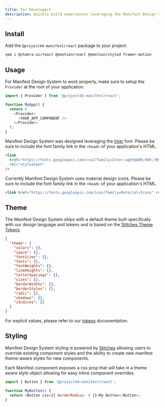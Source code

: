 ```yaml
---
title: For Developers
description: Quickly build experiences leveraging the Manifest Design System.
---
```


## Install

Add the `@project44-manifest/react` package to your project:

```bash
npm i @chakra-ui/react @emotion/react @emotion/styled framer-motion
```

## Usage

For Manifest Design System to work properly, make sure to setup the `Provider` at the root of your application.

```js
import { Provider } from '@project44-manifest/react';

function MyApp() {
  return (
    <Provider>
      <YOUR_APP_COMPONENT />
    </Provider>
  );
}
```

Manifest Design System was designed leveraging the [Inter](https://fonts.google.com/specimen/Inter?query=inter) font. Please be sure to include the font family link in the `<head>` of your application's HTML.

```html
<link
  href="https://fonts.googleapis.com/css2?family=Inter:wght@400;600;700&display=swap"
  rel="stylesheet"
/>
```

Currently Manifest Design System uses material design icons. Please be sure to include the font family link in the `<head>` of your application's HTML.

```html
<link href="https://fonts.googleapis.com/icon?family=Material+Icons" rel="stylesheet" />
```

## Theme

The Manifest Design System ships with a default theme built specifically with our design language and tokens and is based on the [Stitches Theme Tokens](https://stitches.dev/docs/tokens).

```json
{
  "theme": {
    "colors": {},
    "space": {},
    "fontSizes": {},
    "fonts": {},
    "fontWeights": {},
    "lineHeights": {},
    "letterSpacings": {},
    "sizes": {},
    "borderWidths": {},
    "borderStyles": {},
    "radii": {},
    "shadows": {},
    "zIndices": {}
  }
}
```

For explicit values, please refer to our [tokens]() documentation.

## Styling

Manifest Design System styling is powered by [Stitches](https://stitches.dev) allowing users to override existing component styles and the ability to create new manifest theme-aware styles for new components.

Each Manifest component exposes a css prop that will take in a theme aware style object allowing for easy inline component overrides.

```js
import { Button } from '@project44-manifest/react';

function MyButton() {
  return <Button css={{ borderRadius: 0 }}>My Button</Button>;
}
```
